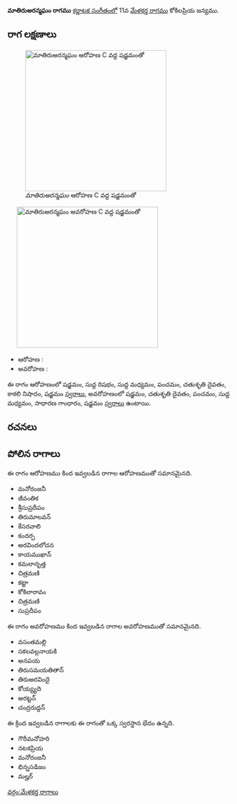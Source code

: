 {{Infobox ragam
	| name          	= మాతిరుఅరన్మఘం
	| synonym	    	= 
	| mela          	= 
	| chakra        	= 
	| janaka        	= 
	| type          	= షడవ-ఔడవ
	| arohanam      	= {{svaraC|S|R1|M1|P|D2|N3|S'}} 
	| avarohanam    	= {{svaraC|S'|D2|P|M1|G2|S}}
	| jeeva         	=
	| chhaya        	=
	| nyasa         	=
	| vishesha      	= 
	| equivalent  		= 
}}
{{కర్ణాటక సంగీత రాగాలు}}
'''మాతిరుఅరన్మఘం రాగము''' [[కర్ణాటక సంగీతం]]లో 11వ [[మేళకర్త రాగము]] కోకిలప్రియ జన్యము. 


==రాగ లక్షణాలు==
[[Image:matiruaranmaghan_ar_kb2wiki.png|thumb|right|316px|''మాతిరుఅరన్మఘం'' ఆరోహణ C వద్ద షడ్జమంతో]]
	[[Image:matiruaranmaghan_av_kb2wiki.png|thumb|right|316px|''మాతిరుఅరన్మఘం'' అవరోహణ C వద్ద షడ్జమంతో]]

* ఆరోహణ : {{svaraC|S|R1|M1|P|D2|N3|S'}} 
* అవరోహణ : {{svaraC|S'|D2|P|M1|G2|S}}

ఈ రాగం ఆరోహణంలో షడ్జమం, సుద్ద  రిషభం, సుద్ద మధ్యమం, పంచమం, చతుశృతి దైవతం, కాకలి  నిషాదం, షడ్జమం [[స్వరాలు]], అవరోహణంలో షడ్జమం, చతుశృతి దైవతం, పంచమం, సుద్ద మధ్యమం, సాధారణ  గాంధారం, షడ్జమం [[స్వరాలు]] ఉంటాయి.

==రచనలు==



==పోలిన రాగాలు==
ఈ రాగం ఆరోహణము కింద ఇవ్వబడిన రాగాల ఆరోహణముతో సమానమైనది.
* మనోరంజనీ
* జీవంతిక
* శ్రీసుప్రదీపం
* తిరుమాలవన్
* కేసరవాలి
* కందర్ప
* అరవిందలోచన
* కాయముఖాన్
*  కమలానృత్త
*  చిత్రమణి
* కట్టా
* కోకిలారావం
* చిత్రమణి
* సుప్రదీపం

ఈ రాగం అవరోహణము కింద ఇవ్వబడిన రాగాల అవరోహణముతో సమానమైనది.
* వసంతమల్లి
* సకలవల్లనాయకి
* అనపయ
* తిరుసమయతితాన్
* తిరుఅరవిందై
* కోయ్య్యది
* అరట్టన్
* చంద్రరుద్దన్

ఈ క్రింద ఇవ్వబడిన రాగాలకు ఈ రాగంతో ఒక్క స్వరస్థాన భేదం ఉన్నది.
* గౌరీమనోహరి
* నటకప్రియ
* మనోరంజనీ
* భిన్నసడిజం
* మల్హర్



[[వర్గం:మేళకర్త రాగాలు]]